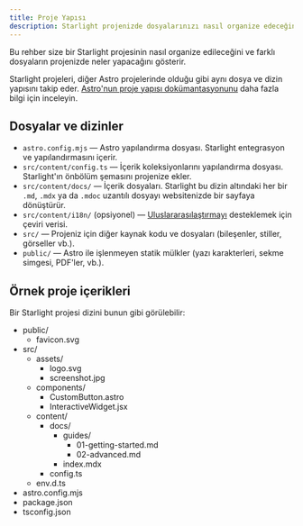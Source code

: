 ```yaml
---
title: Proje Yapısı
description: Starlight projenizde dosyalarınızı nasıl organize edeceğinizi öğrenin.
---
```


Bu rehber size bir Starlight projesinin nasıl organize edileceğini ve farklı dosyaların projenizde neler yapacağını gösterir. 

Starlight projeleri, diğer Astro projelerinde olduğu gibi aynı dosya ve dizin yapısını takip eder. [Astro'nun proje yapısı dokümantasyonunu](https://docs.astro.build/en/core-concepts/project-structure/) daha fazla bilgi için inceleyin.

## Dosyalar ve dizinler

- `astro.config.mjs` — Astro yapılandırma dosyası. Starlight entegrasyon ve yapılandırmasını içerir.
- `src/content/config.ts` — İçerik koleksiyonlarını yapılandırma dosyası. Starlight'ın önbölüm şemasını projenize ekler.
- `src/content/docs/` — İçerik dosyaları. Starlight bu dizin altındaki her bir `.md`, `.mdx` ya da `.mdoc` uzantılı dosyayı websitenizde bir sayfaya dönüştürür.
- `src/content/i18n/` (opsiyonel) — [Uluslararasılaştırmayı](/tr/guides/i18n/) desteklemek için çeviri verisi.
- `src/` — Projeniz için diğer kaynak kodu ve dosyaları (bileşenler, stiller, görseller vb.).
- `public/` — Astro ile işlenmeyen statik mülkler (yazı karakterleri, sekme simgesi, PDF'ler, vb.).

## Örnek proje içerikleri

Bir Starlight projesi dizini bunun gibi görülebilir:


<FileTree>

- public/
  - favicon.svg
- src/
  - assets/
    - logo.svg
    - screenshot.jpg
  - components/
    - CustomButton.astro
    - InteractiveWidget.jsx
  - content/
    - docs/
      - guides/
        - 01-getting-started.md
        - 02-advanced.md
      - index.mdx
    - config.ts
  - env.d.ts
- astro.config.mjs
- package.json
- tsconfig.json

</FileTree>
